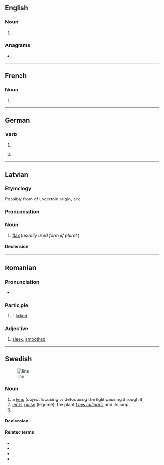 {{also|Lins|lîns|-lins}}
==English==

===Noun===
{{head|en|noun form}}

# {{plural of|en|lin}}

===Anagrams===
* {{anagrams|en|a=ilns|LISN|nils}}

----

==French==

===Noun===
{{head|fr|noun plural form|g=m}}

# {{plural of|fr|lin}}

----

==German==

===Verb===
{{head|de|verb form}}

# {{de-verb form of|linsen|i|s}}
# {{lb|de|colloquial}} {{de-verb form of|linsen|1|s|g}}

----

==Latvian==

===Etymology===
Possibly from {{bor|lv|sla-pro|*linъ}} of uncertain origin, see {{cog|ru|линь}}.

===Pronunciation===
{{rfp|lv}}

===Noun===
{{lv-noun|m|1st}}

# {{lb|lv|rare}} [[flax]] (''usually used form of plural'' '''{{l|lv|lini}}''')

====Declension====
{{lv-decl-noun|lin|s|1st}}

----

==Romanian==

===Pronunciation===
* {{IPA|ro|[lins]}}

===Participle===
{{head|ro|past participle}}

# {{past participle of|ro|linge|nocat=1}}- [[licked]]

===Adjective===
{{head|ro|adjective}}

# {{lb|ro|of hair}} [[sleek]], [[smoothed]]

----

==Swedish==
[[Image:Linstyper.png|thumb|lins]]

===Noun===
{{sv-noun|c}}

# a [[lens]] (object focusing or defocusing the light passing through it)
# [[lentil]], [[pulse]] (legume), the plant ''[[Lens culinaris]]'' and its crop
# {{sv-noun-form-indef-gen|lin}}

====Declension====
{{sv-infl-noun-c-er|genitive=}}

====Related terms====
* {{l|sv|kameralins}}
* {{l|sv|kontaktlins}}
* {{l|sv|linslus}}
* {{l|sv|linssoppa}}